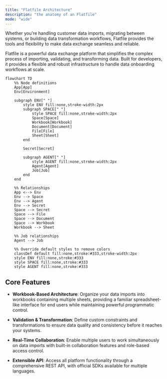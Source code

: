 ```yaml
---
title: "Flatfile Architecture"
description: "the anatomy of an Flatfile"
mode: "wide"
---
```


Whether you're handling customer data imports, migrating between systems, or building data transformation workflows, Flatfile provides the tools and flexibility to make data exchange seamless and reliable.

Flatfile is a powerful data exchange platform that simplifies the complex process of importing, validating, and transforming data. Built for developers, it provides a flexible and robust infrastructure to handle data onboarding workflows at scale.

```mermaid
flowchart TD
    %% Node definitions
    App[App]
    Env[Environment]
    
    subgraph ENV[" "]
        style ENV fill:none,stroke-width:2px
        subgraph SPACE[" "]
            style SPACE fill:none,stroke-width:2px
            Space[Space]
            Workbook[Workbook]
            Document[Document]
            File[File]
            Sheet[Sheet]
        end
        
        Secret[Secret]
        
        subgraph AGENT[" "]
            style AGENT fill:none,stroke-width:2px
            Agent[Agent]
            Job[Job]
        end
    end

    %% Relationships
    App <--> Env
    Env --> Space
    Env --> Agent
    Env --> Secret
    Space --> Secret
    Space --> File
    Space --> Document
    Space --> Workbook
    Workbook --> Sheet
    
    %% Job relationships
    Agent --> Job

    %% Override default styles to remove colors
    classDef default fill:none,stroke:#333,stroke-width:2px
    style ENV fill:none,stroke:#333
    style SPACE fill:none,stroke:#333
    style AGENT fill:none,stroke:#333
```


## Core Features

- **Workbook-Based Architecture**: Organize your data imports into workbooks containing multiple sheets, providing a familiar spreadsheet-like interface for end users while maintaining powerful programmatic control.

- **Validation & Transformation**: Define custom constraints and transformations to ensure data quality and consistency before it reaches your systems.

- **Real-Time Collaboration**: Enable multiple users to work simultaneously on data imports with built-in collaboration features and role-based access control.

- **Extensible API**: Access all platform functionality through a comprehensive REST API, with official SDKs available for multiple languages.
